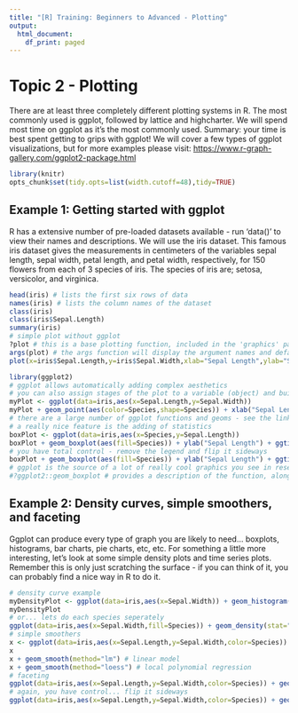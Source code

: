 ---
title: "[R] Training: Beginners to Advanced - Plotting"
output:
  html_document:
    df_print: paged
---

# Topic 2 - Plotting

There are at least three completely different plotting systems in R. The most commonly used is ggplot, followed by lattice and highcharter. We will spend most time on ggplot as it's the most commonly used.
Summary: your time is best spent getting to grips with ggplot! We will cover a few types of ggplot visualizations, but for more examples please visit: <https://www.r-graph-gallery.com/ggplot2-package.html>

```{r, echo=FALSE}
library(knitr)
opts_chunk$set(tidy.opts=list(width.cutoff=48),tidy=TRUE)
```

## Example 1: Getting started with ggplot

R has a extensive number of pre-loaded datasets available - run 'data()' to view their names and descriptions. We will use the iris dataset. This famous iris dataset gives the measurements in centimeters of the variables sepal length, sepal width, petal length, and petal width, respectively, for 150 flowers from each of 3 species of iris. The species of iris are; setosa, versicolor, and virginica.

```{r}
head(iris) # lists the first six rows of data
names(iris) # lists the column names of the dataset
class(iris)
class(iris$Sepal.Length)
summary(iris)
# simple plot without ggplot
?plot # this is a base plotting function, included in the 'graphics' package
args(plot) # the args function will display the argument names and default values for a function
plot(x=iris$Sepal.Length,y=iris$Sepal.Width,xlab="Sepal Length",ylab="Sepal Width",main="Scatterplot of Sepal Length versus Width")

library(ggplot2)
# ggplot allows automatically adding complex aesthetics
# you can also assign stages of the plot to a variable (object) and build up very powerful plots in stages using geom's
myPlot <- ggplot(data=iris,aes(x=Sepal.Length,y=Sepal.Width))
myPlot + geom_point(aes(color=Species,shape=Species)) + xlab("Sepal Length") + ylab("Sepal Width") + ggtitle("Scatterplot of Sepal Length versus Width")
# there are a large number of ggplot functions and geoms - see the link on the course website
# a really nice feature is the adding of statistics
boxPlot <- ggplot(data=iris,aes(x=Species,y=Sepal.Length))
boxPlot + geom_boxplot(aes(fill=Species)) + ylab("Sepal Length") + ggtitle("Boxplot of Sepal Length by Species") + stat_summary(fun=mean,geom="point", shape=5,size=4)
# you have total control - remove the legend and flip it sideways
boxPlot + geom_boxplot(aes(fill=Species)) + ylab("Sepal Length") + ggtitle("Boxplot of Sepal Length by Species") + stat_summary(fun=mean,geom="point", shape=5,size=4) + guides(fill=FALSE) + coord_flip()
# ggplot is the source of a lot of really cool graphics you see in research papers - it's worth getting to know it well!
#?ggplot2::geom_boxplot # provides a description of the function, along with a list of arguments to be provided
```

## Example 2: Density curves, simple smoothers, and faceting

Ggplot can produce every type of graph you are likely to need... boxplots, histograms, bar charts, pie charts, etc, etc. For something a little more interesting, let's look at some simple density plots and time series plots. Remember this is only just scratching the surface - if you can think of it, you can probably find a nice way in R to do it.

```{r}
# density curve example
myDensityPlot <- ggplot(data=iris,aes(x=Sepal.Width)) + geom_histogram(binwidth=0.2,color="black",fill="steelblue",aes(y=..density..)) + geom_density(stat="density",alpha=I(0.2),fill="blue") + xlab("Sepal Width") + ylab("Density") + ggtitle("Histogram with Density Curve")
myDensityPlot
# or... lets do each species seperately
ggplot(data=iris,aes(x=Sepal.Width,fill=Species)) + geom_density(stat="density",alpha=I(0.2)) + xlab("Sepal Width") + ylab("Density") + ggtitle("Histogram with Density Curves by Species")
# simple smoothers
x <- ggplot(data=iris,aes(x=Sepal.Length,y=Sepal.Width,color=Species)) + geom_point(aes(shape=Species))
x
x + geom_smooth(method="lm") # linear model
x + geom_smooth(method="loess") # local polynomial regression
# faceting
ggplot(data=iris,aes(x=Sepal.Length,y=Sepal.Width,color=Species)) + geom_point(aes(shape=Species)) + geom_smooth(method="lm") + facet_grid(.~Species)
# again, you have control... flip it sideways
ggplot(data=iris,aes(x=Sepal.Length,y=Sepal.Width,color=Species)) + geom_point(aes(shape=Species)) + geom_smooth(method="lm") + facet_grid(Species~.)
```


